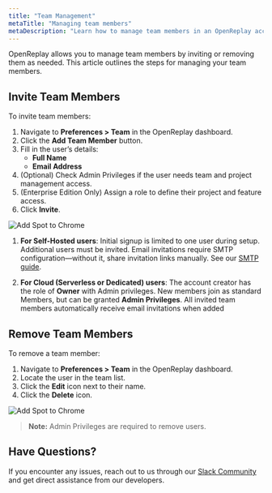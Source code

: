 ```yaml
---
title: "Team Management"
metaTitle: "Managing team members"
metaDescription: "Learn how to manage team members in an OpenReplay account"
---
```


OpenReplay allows you to manage team members by inviting or removing them as needed. This article outlines the steps for managing your team members.

## Invite Team Members

To invite team members:

1. Navigate to **Preferences > Team** in the OpenReplay dashboard.
2. Click the **Add Team Member** button.
3. Fill in the user’s details:
   - **Full Name**
   - **Email Address**
4. (Optional) Check Admin Privileges if the user needs team and project management access.
5. (Enterprise Edition Only) Assign a role to define their project and feature access.
6. Click **Invite**.

<div style={{ display: 'flex', justifyContent: 'center', alignItems: 'center' }}>
  <img src="/tutorials//invite-users/add_user.gif" alt="Add Spot to Chrome" style={{ width: '600px', height: 'auto' }} />
</div>


<div style={{ backgroundColor: 'rgb(57 77 255 / 10%)', padding: '1rem', borderRadius: '0.5rem' }}>

1. **For Self-Hosted users**: Initial signup is limited to one user during setup. Additional users must be invited. Email invitations require SMTP configuration—without it, share invitation links manually. See our [SMTP guide](/configuration/configure-smtp).

2. **For Cloud (Serverless or Dedicated) users**: The account creator has the role of **Owner** with Admin privileges. New members join as standard Members, but can be granted **Admin Privileges**. All invited team members automatically receive email invitations when added

</div>

## Remove Team Members

To remove a team member:

1. Navigate to **Preferences > Team** in the OpenReplay dashboard.
2. Locate the user in the team list.
3. Click the **Edit** icon next to their name.
4. Click the **Delete** icon.

<div style={{ display: 'flex', justifyContent: 'center', alignItems: 'center' }}>
  <img src="/tutorials//invite-users/remove_user.gif" alt="Add Spot to Chrome" style={{ width: '600px', height: 'auto' }} />
</div>

> **Note:** Admin Privileges are required to remove users.


## Have Questions?

If you encounter any issues, reach out to us through our [Slack Community](#) and get direct assistance from our developers.
